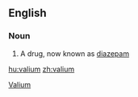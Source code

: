 ==English==

===Noun===
{{en-noun}}

# A drug, now known as [[diazepam]]

[[Category:Drugs|Valium]]

[[hu:valium]]
[[zh:valium]]